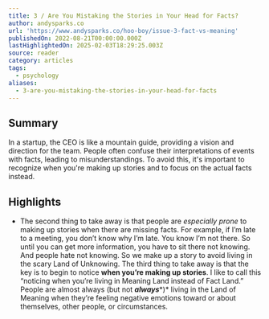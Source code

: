 ```yaml
---
title: 3 / Are You Mistaking the Stories in Your Head for Facts?
author: andysparks.co
url: 'https://www.andysparks.co/hoo-boy/issue-3-fact-vs-meaning'
publishedOn: 2022-08-21T00:00:00.000Z
lastHighlightedOn: 2025-02-03T18:29:25.003Z
source: reader
category: articles
tags:
  - psychology
aliases:
  - 3-are-you-mistaking-the-stories-in-your-head-for-facts
---
```

## Summary

In a startup, the CEO is like a mountain guide, providing a vision and direction for the team. People often confuse their interpretations of events with facts, leading to misunderstandings. To avoid this, it's important to recognize when you're making up stories and to focus on the actual facts instead.

## Highlights
- The second thing to take away is that people are *especially prone* to making up stories when there are missing facts. For example, if I’m late to a meeting, you don’t know why I’m late. You know I’m not there. So until you can get more information, you have to sit there not knowing. And people hate not knowing. So we make up a story to avoid living in the scary Land of Unknowing.
  The third thing to take away is that the key is to begin to notice **when you’re making up stories**. I like to call this “noticing when you’re living in Meaning Land instead of Fact Land.” People are almost always (but not ***always****)* living in the Land of Meaning when they’re feeling negative emotions toward or about themselves, other people, or circumstances.
